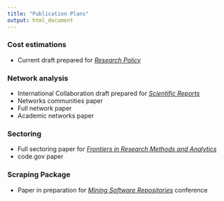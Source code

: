 ```yaml
---
title: "Publication Plans"
output: html_document
---
```


### Cost estimations 

- Current draft prepared for [*Research Policy*](https://www.journals.elsevier.com/research-policy)

### Network analysis 

- International Collaboration draft prepared for [*Scientific Reports*](https://www.nature.com/srep/) 
- Networks communities paper
- Full network paper 
- Academic networks paper 

### Sectoring 

- Full sectoring paper for [*Frontiers in Research Methods and Analytics*](https://www.frontiersin.org/journals/research-metrics-and-analytics/sections/research-policy-and-strategic-management)
- code.gov paper

### Scraping Package 

- Paper in preparation for [*Mining Software Repositories*](http://www.msrconf.org/) conference 

